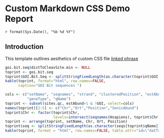 # Custom Markdown CSS Demo Report
`r format(Sys.Date(), "%b %d %Y")`

## Introduction

This template outlines aesthetics of custom CSS file [linked phrase](http://example.com)

```r
goi.bit.seq$distToCleavSite.min <- NULL
toprint <- goi.bit.seq
toprint$GOI.Bit.Seq <- splitStringFixedLength(as.character(toprint$GOI.Bit.Seq), 50)
kable(toprint, format="html", row.names=FALSE, 
      caption="GOI Bit sequences ")
```

```r
cols <- c("setName", "seqnames", "strand", "clusteredPosition", "estAbund", 
          "geneType", "qName")
toprint <- subset(sites.qc, estAbund>1 & !GOI, select=cols)
names(toprint)[2:5] <- c("Chr","Ort","Position","SonicAbund")
toprint$Chr <- factor(toprint$Chr, 
                      levels=intersect(seqnames(Hsapiens), toprint$Chr))
toprint <- arrange(toprint, setName, Chr, Ort, Position)
toprint$seq <- splitStringFixedLength(as.character(seqs[toprint$qName]), 40)
kable(toprint, format = "html", row.names=FALSE, table.attr="id=\"datTable\"")
```
